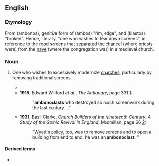 ==English==
{{wikipedia}}

===Etymology===
From {{etyl|grc|en}} {{l|grc|ἄμβωνος}} (ambonos), genitive form of {{l|grc|ἄμβων}} (ambos) "rim, edge", and {{l|grc|κλαστός}} (klastos) "broken". Hence, literally, "one who wishes to tear down screens", in reference to the [[rood]] screens that separated the [[chancel]] (where priests were) from the [[nave]] (where the congregation was) in a medieval church.

===Noun===
{{en-noun}}

# {{lb|en|pejorative}} One who wishes to excessively modernize [[church]]es, particularly by removing traditional screens.
#* {{quote-text|year=1861|author=A. Welby Pugin|title=Recollections of A.N. Welby Pugin, and His Father, Augustus Pugin: With Notices of Their Works |page=153|passage="The principal characteristics of modern '''ambonoclasts''' may be summed up as follows:'''"}}
#* '''1915''', Edward Walford ''et al.'', ''The Antiquary'', page 331 [http://books.google.com/books?id=eBhUtOKkaUsC&dq=ambonoclasts&ei=vPbYRpatD5zmpwKop-GSCw&ie=ISO-8859-1&q=ambonoclasts&pgis=1]:
#*: "'''ambonoclasts''' who destroyed so much screenwork during the last century ..."
#* '''1931''', Basil Clarke, ''Church Builders of the Nineteenth Century: A Study of the Gothic Revival in England'', Macmillan, page 66 [http://books.google.com/books?id=AdIgAAAAMAAJ&q=ambonoclast&dq=ambonoclast&ei=Of7YRp3jCY3goAKj6e2SCw&pgis=1]:
#*: "Wyatt's policy, too, was to remove screens and to open a building from end to end: he was an '''ambonoclast'''. "

====Derived terms====
* {{l|en|ambonoclastic}}